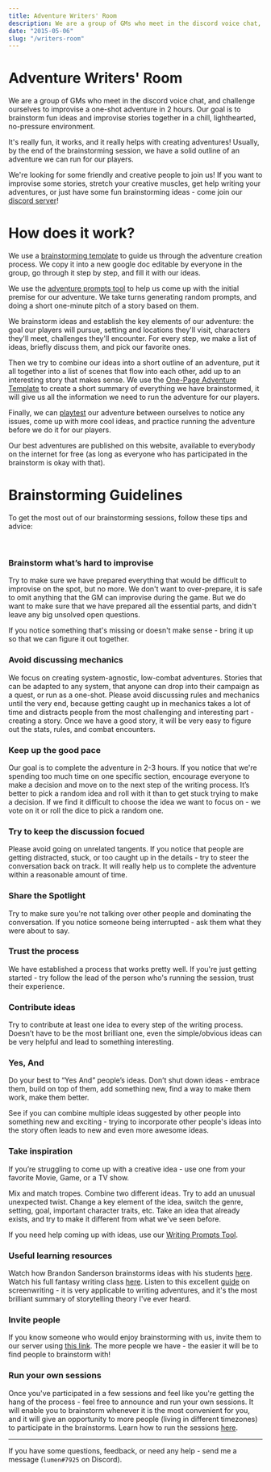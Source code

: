 ```yaml
---
title: Adventure Writers' Room
description: We are a group of GMs who meet in the discord voice chat, and challenge ourselves to improvise a one-shot adventure in 2 hours. 
date: "2015-05-06"
slug: "/writers-room"
---
```


# Adventure Writers' Room
We are a group of GMs who meet in the discord voice chat, and challenge ourselves to improvise a one-shot adventure in 2 hours. Our goal is to brainstorm fun ideas and improvise stories together in a chill, lighthearted, no-pressure environment.

It's really fun, it works, and it really helps with creating adventures! Usually, by the end of the brainstorming session, we have a solid outline of an adventure we can run for our players.

We're looking for some friendly and creative people to join us! If you want to improvise some stories, stretch your creative muscles, get help writing your adventures, or just have some fun brainstorming ideas - come join our [discord server](https://discord.gg/UVNxeQE)!

# How does it work? 
We use a [brainstorming template](https://docs.google.com/document/d/1S0KMVB6qyc_MKvXt2SS4-Zn5seT31QfXjYD1Gb9htzM/) to guide us through the adventure creation process. We copy it into a new google doc editable by everyone in the group, go through it step by step, and fill it with our ideas.

We use the [adventure prompts tool](https://perchance.org/adventure-prompts) to help us come up with the initial premise for our adventure. We take turns generating random prompts, and doing a short one-minute pitch of a story based on them.

<!--  (we can also add the ideas that came up organically or ones we had from before) -->
<!-- interesting premise,  -->
We brainstorm ideas and establish the key elements of our adventure: the goal our players will pursue, setting and locations they'll visit, characters they'll meet, challenges they'll encounter. For every step, we make a list of ideas, briefly discuss them, and pick our favorite ones.

Then we try to combine our ideas into a short outline of an adventure, put it all together into a list of scenes that flow into each other, add up to an interesting story that makes sense. We use the [One-Page Adventure Template](https://docs.google.com/document/d/1yUqvSokoxJalKhi236xvl4q1cf7EWLVmrfgw9ljGyMI/) to create a short summary of everything we have brainstormed, it will give us all the information we need to run the adventure for our players.

Finally, we can [playtest](/playtesting) our adventure between ourselves to notice any issues, come up with more cool ideas, and practice running the adventure before we do it for our players.

Our best adventures are published on this website, available to everybody on the internet for free (as long as everyone who has participated in the brainstorm is okay with that).
<!-- playtests -->
<!-- To get the most out of our brainstorming sessions read our [Brainstorming Guidelines](https://rpgadventures.io/brainstorming-guidelines), they contain a list of useful tips that will help you to get better at brainstorming. -->

# Brainstorming Guidelines
To get the most out of our brainstorming sessions, follow these tips and advice:

<br/>

<div className="columns"> 
<div className="col">

### Brainstorm what’s hard to improvise
Try to make sure we have prepared everything that would be difficult to improvise on the spot, but no more. We don't want to over-prepare, it is safe to omit anything that the GM can improvise during the game. But we do want to make sure that we have prepared all the essential parts, and didn't leave any big unsolved open questions.

If you notice something that's missing or doesn't make sense - bring it up so that we can figure it out together.

<!--  Prep what matters, don't prep what doesn't, spend our energy only on things that enhance the game. -->

### Avoid discussing mechanics
We focus on creating system-agnostic, low-combat adventures. Stories that can be adapted to any system, that anyone can drop into their campaign as a quest, or run as a one-shot. Please avoid discussing rules and mechanics until the very end, because getting caught up in mechanics takes a lot of time and distracts people from the most challenging and interesting part - creating a story. Once we have a good story, it will be very easy to figure out the stats, rules, and combat encounters.

### Keep up the good pace
Our goal is to complete the adventure in 2-3 hours. If you notice that we're spending too much time on one specific section, encourage everyone to make a decision and move on to the next step of the writing process. It’s better to pick a random idea and roll with it than to get stuck trying to make a decision. If we find it difficult to choose the idea we want to focus on - we vote on it or roll the dice to pick a random one. 

### Try to keep the discussion focued
Please avoid going on unrelated tangents. If you notice that people are getting distracted, stuck, or too caught up in the details - try to steer the conversation back on track. It will really help us to complete the adventure within a reasonable amount of time.

### Share the Spotlight
Try to make sure you're not talking over other people and dominating the conversation. If you notice someone being interrupted - ask them what they were about to say.

### Trust the process
We have established a process that works pretty well. If you're just getting started - try follow the lead of the person who's running the session, trust their experience.


</div>
<div className="col">

### Contribute ideas
Try to contribute at least one idea to every step of the writing process. Doesn’t have to be the most brilliant one, even the simple/obvious ideas can be very helpful and lead to something interesting.

### Yes, And
Do your best to “Yes And” people’s ideas. Don’t shut down ideas - embrace them, build on top of them, add something new, find a way to make them work, make them better.

See if you can combine multiple ideas suggested by other people into something new and exciting - trying to incorporate other people's ideas into the story often leads to new and even more awesome ideas.


### Take inspiration
If you’re struggling to come up with a creative idea - use one from your favorite Movie, Game, or a TV show.

Mix and match tropes. Combine two different ideas. Try to add an unusual unexpected twist. Change a key element of the idea, switch the genre, setting, goal, important character traits, etc. Take an idea that already exists, and try to make it different from what we've seen before.

If you need help coming up with ideas, use our [Writing Prompts Tool](https://perchance.org/adventure-prompts).

### Useful learning resources
Watch how Brandon Sanderson brainstorms ideas with his students [here](https://www.youtube.com/playlist?list=PLTT-Xb7kSZWWH_LW5aDRhc5FMJNZgyeAd). Watch his full fantasy writing class [here](https://www.youtube.com/watch?v=zBBfC8FY70c&list=PLTT-Xb7kSZWWdgWGER_CroAif3-BxYRJH). Listen to this excellent [guide](https://www.dropbox.com/s/zdssotpnt2dmgfa/screenwriting-for-hollywood.mp3?dl=0) on screenwriting - it is very applicable to writing adventures, and it's the most brilliant summary of storytelling theory I've ever heard.

### Invite people
If you know someone who would enjoy brainstorming with us, invite them to our server using [this link](https://discord.gg/UVNxeQE). The more people we have - the easier it will be to find people to brainstorm with!

### Run your own sessions
Once you've participated in a few sessions and feel like you're getting the hang of the process - feel free to announce and run your own sessions. It will enable you to brainstorm whenever it is the most convenient for you, and it will give an opportunity to more people (living in different timezones) to participate in the brainstorms. Learn how to run the sessions [here](https://rpgadventures.io/session-guide).

</div>
</div>

---

If you have some questions, feedback, or need any help - send me a message (`lumen#7925` on Discord).
